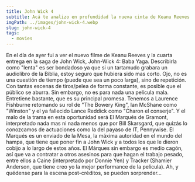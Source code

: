 ```yaml
---
title: John Wick 4
subtitle: Acá te analizo en profundidad la nueva cinta de Keanu Reeves
imgPath: ../images/john-wick-4.webp
slug: john-wick-4
tags:
  - movies
---
```


En el día de ayer fui a ver el nuevo filme de Keanu Reeves y la cuarta entrega en la saga de John Wick, John-Wick 4: Baba Yaga.
Describirla como "lenta" es ser bondadoso ya que si un tartamudo grabara un audiolibro de la Biblia, estoy seguro que hubiera sido mas corto. Ojo, no es una cuestión de tiempo (puede que sea un poco larga), sino de repetición. Con tantas escenas de tiros/pelea de forma constante, es posible que el público se aburra. Sin embargo, no es para nada una película mala. Entretiene bastante, que es su principal promesa.
Tenemos a Laurence Fishburne retomando su rol de "The Bowery King", Ian McShane como "Winston" y el ya fallecido Lance Reddick como "Charon el conserje". Y el malo de la trama en esta oportunidad será El Marqués de Gramont, interpretado nada mas ni nada menos que por Bill Skarsgard, que quizás lo conozcamos de actuaciones como la del payaso de IT, Pennywise. 
El Marqués es un enviado de la Mesa, la máxima autoridad en el mundo del hampa, que tiene que poner fin a John Wick y a todos los que le dieron cobijo a lo largo de estos años. El Márques sin embargo es medio cagón, así que va a contratar a otros asesinos para que hagan el trabajo pesado, entre ellos a Caine (interpretado por Donnie Yen) y Tracker (Shamier Anderson, que tiene creo yo la mejor performance de la película).
Ah, y quédense para la escena post-créditos, se pueden sorprender...
